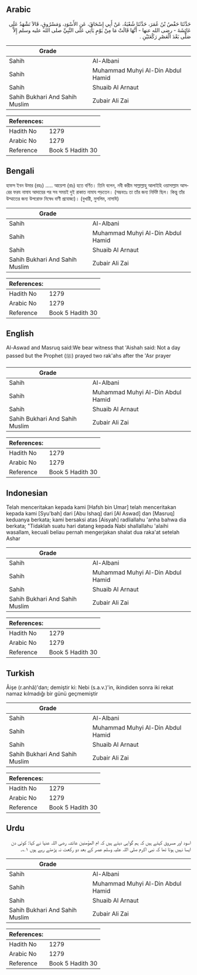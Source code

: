 ## Arabic


<div dir="rtl" lang="ar" style={{fontSize:'larger',backgroundColor:'#f8f9fa',padding:20}}>
حَدَّثَنَا حَفْصُ بْنُ عُمَرَ، حَدَّثَنَا شُعْبَةُ، عَنْ أَبِي إِسْحَاقَ، عَنِ الأَسْوَدِ، وَمَسْرُوقٍ، قَالاَ نَشْهَدُ عَلَى عَائِشَةَ - رضى الله عنها - أَنَّهَا قَالَتْ مَا مِنْ يَوْمٍ يَأْتِي عَلَى النَّبِيِّ صلى الله عليه وسلم إِلاَّ صَلَّى بَعْدَ الْعَصْرِ رَكْعَتَيْنِ ‏.‏
</div>
<div style={{backgroundColor:'#f8f9fa',padding:20, marginBottom: 10}}><table> <thead> <tr> <th>Grade</th> <th></th> </tr> </thead> <tbody> <tr><td>Sahih</td><td>Al-Albani</td></tr><tr><td>Sahih</td><td>Muhammad Muhyi Al-Din Abdul Hamid</td></tr><tr><td>Sahih</td><td>Shuaib Al Arnaut</td></tr><tr><td>Sahih Bukhari And Sahih Muslim</td><td>Zubair Ali Zai</td></tr></tbody></table><table> <thead> <tr> <th>References:</th> <th></th> </tr> </thead> <tbody><tr><td>Hadith No</td><td>1279</td></tr><tr><td>Arabic No</td><td>1279</td></tr><tr><td>Reference</td><td>Book 5 Hadith 30</td></tr></tbody></table></div>

## Bengali


<div dir="ltr" lang="bn" style={{fontSize:'larger',backgroundColor:'#f8f9fa',padding:20}}>
হাফস ইবন উমার (রহঃ) ..... আয়েশা (রাঃ) হতে বর্ণিত। তিনি বলেন, নবী করীম সাল্লাল্লাহু আলাইহি ওয়াসাল্লাম আসরের ফরয নামায আদায়ের পর সব সময়ই দুই রাকাত নামায পড়তেন। (সম্ভবতঃ তা তাঁর জন্য নির্দিষ্ট ছিল। কিন্তু তাঁর উম্মাতের জন্য উপরোক্ত নিষেধ বাণী প্রযোজ্য)। (বুখারী, মুসলিম, নাসাঈ)
</div>
<div style={{backgroundColor:'#f8f9fa',padding:20, marginBottom: 10}}><table> <thead> <tr> <th>Grade</th> <th></th> </tr> </thead> <tbody> <tr><td>Sahih</td><td>Al-Albani</td></tr><tr><td>Sahih</td><td>Muhammad Muhyi Al-Din Abdul Hamid</td></tr><tr><td>Sahih</td><td>Shuaib Al Arnaut</td></tr><tr><td>Sahih Bukhari And Sahih Muslim</td><td>Zubair Ali Zai</td></tr></tbody></table><table> <thead> <tr> <th>References:</th> <th></th> </tr> </thead> <tbody><tr><td>Hadith No</td><td>1279</td></tr><tr><td>Arabic No</td><td>1279</td></tr><tr><td>Reference</td><td>Book 5 Hadith 30</td></tr></tbody></table></div>

## English


<div dir="ltr" lang="en" style={{fontSize:'larger',backgroundColor:'#f8f9fa',padding:20}}>
Al-Aswad and Masruq said:We bear witness that 'Aishah said: Not a day passed but the Prophet (ﷺ) prayed two rak'ahs after the 'Asr prayer
</div>
<div style={{backgroundColor:'#f8f9fa',padding:20, marginBottom: 10}}><table> <thead> <tr> <th>Grade</th> <th></th> </tr> </thead> <tbody> <tr><td>Sahih</td><td>Al-Albani</td></tr><tr><td>Sahih</td><td>Muhammad Muhyi Al-Din Abdul Hamid</td></tr><tr><td>Sahih</td><td>Shuaib Al Arnaut</td></tr><tr><td>Sahih Bukhari And Sahih Muslim</td><td>Zubair Ali Zai</td></tr></tbody></table><table> <thead> <tr> <th>References:</th> <th></th> </tr> </thead> <tbody><tr><td>Hadith No</td><td>1279</td></tr><tr><td>Arabic No</td><td>1279</td></tr><tr><td>Reference</td><td>Book 5 Hadith 30</td></tr></tbody></table></div>

## Indonesian


<div dir="ltr" lang="id" style={{fontSize:'larger',backgroundColor:'#f8f9fa',padding:20}}>
Telah menceritakan kepada kami [Hafsh bin Umar] telah menceritakan kepada kami [Syu'bah] dari [Abu Ishaq] dari [Al Aswad] dan [Masruq] keduanya berkata; kami bersaksi atas [Aisyah] radliallahu 'anha bahwa dia berkata; "Tidaklah suatu hari datang kepada Nabi shallallahu 'alaihi wasallam, kecuali beliau pernah mengerjakan shalat dua raka'at setelah Ashar
</div>
<div style={{backgroundColor:'#f8f9fa',padding:20, marginBottom: 10}}><table> <thead> <tr> <th>Grade</th> <th></th> </tr> </thead> <tbody> <tr><td>Sahih</td><td>Al-Albani</td></tr><tr><td>Sahih</td><td>Muhammad Muhyi Al-Din Abdul Hamid</td></tr><tr><td>Sahih</td><td>Shuaib Al Arnaut</td></tr><tr><td>Sahih Bukhari And Sahih Muslim</td><td>Zubair Ali Zai</td></tr></tbody></table><table> <thead> <tr> <th>References:</th> <th></th> </tr> </thead> <tbody><tr><td>Hadith No</td><td>1279</td></tr><tr><td>Arabic No</td><td>1279</td></tr><tr><td>Reference</td><td>Book 5 Hadith 30</td></tr></tbody></table></div>

## Turkish


<div dir="ltr" lang="tr" style={{fontSize:'larger',backgroundColor:'#f8f9fa',padding:20}}>
Âişe (r.anhâ)'dan; demiştir ki: Nebi (s.a.v.)'in, ikindiden sonra iki rekat namaz kılmadığı bir günü geçmemiştir
</div>
<div style={{backgroundColor:'#f8f9fa',padding:20, marginBottom: 10}}><table> <thead> <tr> <th>Grade</th> <th></th> </tr> </thead> <tbody> <tr><td>Sahih</td><td>Al-Albani</td></tr><tr><td>Sahih</td><td>Muhammad Muhyi Al-Din Abdul Hamid</td></tr><tr><td>Sahih</td><td>Shuaib Al Arnaut</td></tr><tr><td>Sahih Bukhari And Sahih Muslim</td><td>Zubair Ali Zai</td></tr></tbody></table><table> <thead> <tr> <th>References:</th> <th></th> </tr> </thead> <tbody><tr><td>Hadith No</td><td>1279</td></tr><tr><td>Arabic No</td><td>1279</td></tr><tr><td>Reference</td><td>Book 5 Hadith 30</td></tr></tbody></table></div>

## Urdu


<div dir="rtl" lang="ur" style={{fontSize:'larger',backgroundColor:'#f8f9fa',padding:20}}>
اسود اور مسروق کہتے ہیں کہ ہم گواہی دیتے ہیں کہ ام المؤمنین عائشہ رضی اللہ عنہا نے کہا: کوئی دن ایسا نہیں ہوتا تھا کہ نبی اکرم صلی اللہ علیہ وسلم عصر کے بعد دو رکعت نہ پڑھتے رہے ہوں ۱؎۔
</div>
<div style={{backgroundColor:'#f8f9fa',padding:20, marginBottom: 10}}><table> <thead> <tr> <th>Grade</th> <th></th> </tr> </thead> <tbody> <tr><td>Sahih</td><td>Al-Albani</td></tr><tr><td>Sahih</td><td>Muhammad Muhyi Al-Din Abdul Hamid</td></tr><tr><td>Sahih</td><td>Shuaib Al Arnaut</td></tr><tr><td>Sahih Bukhari And Sahih Muslim</td><td>Zubair Ali Zai</td></tr></tbody></table><table> <thead> <tr> <th>References:</th> <th></th> </tr> </thead> <tbody><tr><td>Hadith No</td><td>1279</td></tr><tr><td>Arabic No</td><td>1279</td></tr><tr><td>Reference</td><td>Book 5 Hadith 30</td></tr></tbody></table></div>